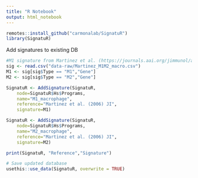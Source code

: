 ```yaml
---
title: "R Notebook"
output: html_notebook
---
```


```r
remotes::install_github("carmonalab/SignatuR")
library(SignatuR)
```

Add signatures to existing DB

```r
#M1 signature from Martinez et al. (https://journals.aai.org/jimmunol/article/177/10/7303/74645)
sig <- read.csv("data-raw/Martinez_M1M2_macro.csv")
M1 <- sig[sig$Type == "M1","Gene"]
M2 <- sig[sig$Type == "M2","Gene"]
```

```r
SignatuR <- AddSignature(SignatuR,
	node=SignatuR$Hs$Programs,
	name="M1_macrophage",
	reference="Martinez et al. (2006) JI",
	signature=M1)

SignatuR <- AddSignature(SignatuR,
	node=SignatuR$Hs$Programs,
	name="M2_macrophage",
	reference="Martinez et al. (2006) JI",
	signature=M2)

print(SignatuR, "Reference","Signature")
```


```r
# Save updated database
usethis::use_data(SignatuR, overwrite = TRUE)

```

